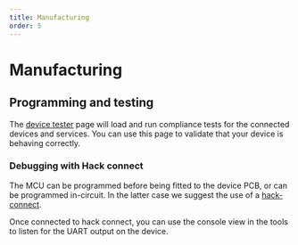 ```yaml
---
title: Manufacturing
order: 5
---
```


# Manufacturing

## Programming and testing

The [device tester](/tools/device-tester/) page will load and run compliance tests for the connected
devices and services. You can use this page to validate that your device is behaving correctly.

### Debugging with Hack connect

The MCU can be programmed before being fitted to the device PCB, or can be programmed in-circuit. In the latter case we suggest the use of a [hack-connect](https://arcade.makecode.com/hardware/dbg#:~:text=Hack--,connect,-XS).

Once connected to hack connect, you can use the console view in the tools to listen for the UART output
on the device.